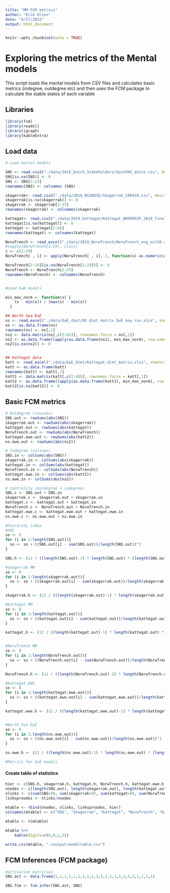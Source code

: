 ```yaml
---
title: "MM FCM metrics"
author: "Erik Olsen"
date: "8/17/2022"
output: html_document
---
```


```r
knitr::opts_chunk$set(echo = TRUE)
```

# Exploring the metrics of the Mental models
This script loads the mental models from CSV files and calculates basic metrics (indegree, outdegree etc) and then uses the FCM package to calculate the stable states of each variable

## Libraries
```r
library(fcm)
library(readxl)
library(igraph)
library(kableExtra)
```

## Load data
```r
# Load mental models

SNS <- read.csv2("./data/2018_Dutch_Stakeholders/SouthNS_dutch.csv", dec=".")
SNS[is.na(SNS)] <- 0
SNS <- SNS[2:23]
rownames(SNS) <- colnames (SNS)

skagerrak<- read.csv2("./data/2018_WGINOSE/Skagerrak_190418.csv", dec=".")
skagerrak[is.na(skagerrak)] <- 0
skagerrak <- skagerrak[2:37]
rownames(skagerrak) <- colnames(skagerrak)

kattegat<- read.csv2("./data/2019_Kattegat/Kattegat_WKKEMSSP_2019_final.csv", dec=".")
kattegat[is.na(kattegat)] <- 0
kattegat <- kattegat[2:64]
rownames(kattegat) <- colnames(kattegat)

NorwTrench <- read_excel("./data/2019_NorwTrench/NorwTrench_eng_oct20.xlsx")
#sapply(NorwTrench[2:29], class)
i <- c(2:29)
NorwTrench[ , i] <- apply(NorwTrench[ , i], 2, function(x) as.numeric(as.character(x)))

NorwTrench[2:29][is.na(NorwTrench[2:29])] <- 0
NorwTrench <- NorwTrench[2:29]
rownames(NorwTrench) <- colnames(NorwTrench)


#Load EwW models

min_max_norm <- function(x) {
    (x - min(x)) / (max(x) - min(x))
  }

## North Sea EwE
ns <- read_excel("./data/EwE_diet/NS diet matrix EwE key run.xlsx", sheet=5)
ns <- as.data.frame(ns)
rownames(ns) <- ns[,1]
ns1 <- data.matrix(ns[,c(2:81)], rownames.force = ns[,1])
ns2 <- as.data.frame(lapply(as.data.frame(ns1), min_max_norm), row.names=ns[,1])
ns2[is.na(ns2)] <- 0


## Kattegat data
katt <- read_excel("./data/EwE_diet/Kattegat_diet_matrix.xlsx", sheet=1)
katt <- as.data.frame(katt)
rownames(katt) <- katt[,1]
katt1 <- data.matrix(katt[,c(2:40)], rownames.force = katt[,1])
katt2 <- as.data.frame(lapply(as.data.frame(katt1), min_max_norm), row.names=katt[,1])
katt2[is.na(katt2)] <- 0
```


## Basic FCM metrics
```r
# Outdegree (rowsums)
SNS.out <- rowSums(abs(SNS))
skagerrak.out <- rowSums(abs(skagerrak))
kattegat.out <- rowSums(abs(kattegat))
NorwTrench.out <- rowSums(abs(NorwTrench))
kattegat.ewe.out <- rowSums(abs(katt2))
ns.ewe.out <- rowSums(abs(ns2))

# Indegree (colsums)
SNS.in <- colSums(abs(SNS))
skagerrak.in <- colSums(abs(skagerrak))
kattegat.in <- colSums(abs(kattegat))
NorwTrench.in <- colSums(abs(NorwTrench))
kattegat.ewe.in <- colSums(abs(katt2))
ns.ewe.in <- colSums(abs(ns2))

# Centrality (outdegree + indegree)
SNS.c <- SNS.out + SNS.in
skagerrak.c <- skagerrak.out + skagerrak.in
kattegat.c <- kattegat.out + kattegat.in
NorwTrench.c <- NorwTrench.out + NorwTrench.in
kattegat.ewe.c <- kattegat.ewe.out + kattegat.ewe.in
ns.ewe.c <- ns.ewe.out + ns.ewe.in

#hierarchy index
#SNS
so <- 0
for (i in 1:length(SNS.out)){
  so <- so + ((SNS.out[i] - sum(SNS.out))/length(SNS.out))^2
}

SNS.h <- (12 / ((length(SNS.out)-1) * length(SNS.out) * (length(SNS.out)+1)) ) * so

#skagerrak MM
so <- 0
for (i in 1:length(skagerrak.out)){
  so <- so + ((skagerrak.out[i] - sum(skagerrak.out))/length(skagerrak.out))^2
}

skagerrak.h <- (12 / ((length(skagerrak.out)-1) * length(skagerrak.out) * (length(skagerrak.out)+1)) ) * so

#kattegat MM
so <- 0
for (i in 1:length(kattegat.out)){
  so <- so + ((kattegat.out[i] - sum(kattegat.out))/length(kattegat.out))^2
}

kattegat.h <- (12 / ((length(kattegat.out)-1) * length(kattegat.out) * (length(kattegat.out)+1)) ) * so


#NorwTrench MM
so <- 0
for (i in 1:length(NorwTrench.out)){
  so <- so + ((NorwTrench.out[i] - sum(NorwTrench.out))/length(NorwTrench.out))^2
}

NorwTrench.h <- (12 / ((length(NorwTrench.out)-1) * length(NorwTrench.out) * (length(NorwTrench.out)+1)) ) * so

#kattegat EWE
so <- 0
for (i in 1:length(kattegat.ewe.out)){
  so <- so + ((kattegat.ewe.out[i] - sum(kattegat.ewe.out))/length(kattegat.ewe.out))^2
}

kattegat.ewe.h <- (12 / ((length(kattegat.ewe.out)-1) * length(kattegat.ewe.out) * (length(kattegat.ewe.out)+1)) ) * so


#North Sea EwE
so <- 0
for (i in 1:length(ns.ewe.out)){
  so <- so + ((ns.ewe.out[i] - sum(ns.ewe.out))/length(ns.ewe.out))^2
}

ns.ewe.h <- (12 / ((length(ns.ewe.out)-1) * length(ns.ewe.out) * (length(ns.ewe.out)+1)) ) * so

#Metrics for EwE models
```

#### Create table of statistics
```r

hier <- c(SNS.h, skagerrak.h, kattegat.h, NorwTrench.h, kattegat.ewe.h, ns.ewe.h)
nnodes <- c(length(SNS.out), length(skagerrak.out), length(kattegat.out), length(NorwTrench.out), length(kattegat.ewe.out), length(ns.ewe.out))
nlinks <- c(sum(SNS>0), sum(skagerrak>0), sum(kattegat>0), sum(NorwTrench>0), sum(katt2>0), sum(ns2>0) )
linksprnodes <- nlinks/nnodes
            
mtable <- rbind(nnodes, nlinks, linksprnodes, hier)
colnames(mtable) <- c("SNS", "Skagerrak", "Kattegat", "NorwTrench", "Kattegat_EwE", "NorthSea_EwE")

mtable <- t(mtable) 

mtable %>% 
    kable(digits=c(0,0,1,3)) 

write.csv(mtable, "./output/modeltable.csv")
```


## FCM Inferences (FCM package)
```r
#activation matricies
SNS.act <- data.frame(1,1,1,1,1,1,1,1,1,1,1,1,1,1,1,1,1,1,1,1,1,1)

SNS.fcm <- fcm.infer(SNS.act, SNS)

```

